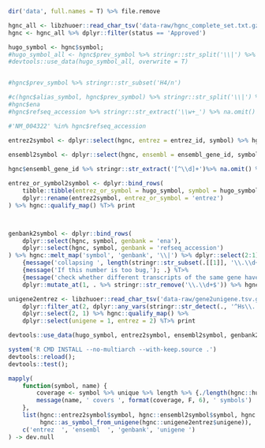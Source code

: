 
```r
dir('data', full.names = T) %>% file.remove
```


```r
hgnc_all <- libzhuoer::read_char_tsv('data-raw/hgnc_complete_set.txt.gz') 
hgnc <- hgnc_all %>% dplyr::filter(status == 'Approved')

hugo_symbol <- hgnc$symbol;
#hugo_symbol_all <- hgnc$prev_symbol %>% stringr::str_split('\\|') %>% unlist %>% na.omit %>% as.character %>% #c(hgnc$symbol) %>% unique
#devtools::use_data(hugo_symbol_all, overwrite = T)


#hgnc$prev_symbol %>% stringr::str_subset('H4/n')

#c(hgnc$alias_symbol, hgnc$prev_symbol) %>% stringr::str_split('\\|') %>% unlist %>% na.omit %>% as.character %>% stringr::str_subset('[^-@\\w]+')
#hgnc$ena
#hgnc$refseq_accession %>% stringr::str_extract('\\w+_') %>% na.omit() %>% unique

#'NM_004322' %in% hgnc$refseq_accession

entrez2symbol <- dplyr::select(hgnc, entrez = entrez_id, symbol) %>% hgnc::qualify_map() %T>% print

ensembl2symbol <- dplyr::select(hgnc, ensembl = ensembl_gene_id, symbol) %>% hgnc::qualify_map() %T>% print
 
hgnc$ensembl_gene_id %>% stringr::str_extract('[^\\d]+')%>% na.omit() %>% unique

entrez_or_symbol2symbol <- dplyr::bind_rows(
	tibble::tibble(entrez_or_symbol = hugo_symbol, symbol = hugo_symbol), 
	dplyr::rename(entrez2symbol, entrez_or_symbol = 'entrez')
) %>% hgnc::qualify_map() %T>% print



genbank2symbol <- dplyr::bind_rows(
	dplyr::select(hgnc, symbol, genbank = 'ena'),
	dplyr::select(hgnc, symbol, genbank = 'refseq_accession')
) %>% hgnc::melt_map('symbol', 'genbank', '\\|') %>% dplyr::select(2:1) %T>% 
	{message('collapsing ', length(stringr::str_subset(.[[1]], '\\.\\d+$')), ' transcripts to genes')} %T>% 
	{message('If this number is too bug,'); .} %T>% 
	{message('check whether different transcripts of the same gene have different symbols')} %>%
	dplyr::mutate_at(1, . %>% stringr::str_remove('\\.\\d+$')) %>% hgnc::qualify_map() %T>% print

unigene2entrez <- libzhuoer::read_char_tsv('data-raw/gene2unigene.tsv.gz') %>% 
	dplyr::filter_at(2, dplyr::any_vars(stringr::str_detect(., '^Hs\\.'))) %>% 
	dplyr::select(2, 1) %>% hgnc::qualify_map() %>%
	dplyr::select(unigene = 1, entrez = 2) %T>% print

devtools::use_data(hugo_symbol, entrez2symbol, ensembl2symbol, genbank2symbol, entrez_or_symbol2symbol, unigene2entrez, overwrite = T);
```



```r
system('R CMD INSTALL --no-multiarch --with-keep.source .')
devtools::reload();
devtools::test();
```



```r
mapply(
	function(symbol, name) {
		coverage <- symbol %>% unique %>% length %>% {./length(hgnc::hugo_symbol)};
		message(name, ' covers ', format(coverage, F, 6), ' symbols')
	},
	list(hgnc::entrez2symbol$symbol, hgnc::ensembl2symbol$symbol, hgnc::genbank2symbol$symbol, 
		 hgnc::as_symbol_from_unigene(hgnc::unigene2entrez$unigene)),
	c('entrez  ', 'ensembl  ', 'genbank', 'unigene ')
) -> dev.null
```